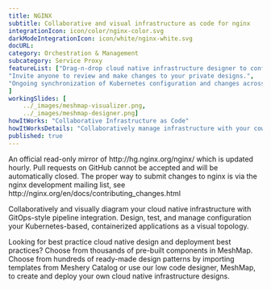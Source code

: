 ```yaml
---
title: NGINX  
subtitle: Collaborative and visual infrastructure as code for nginx
integrationIcon: icon/color/nginx-color.svg
darkModeIntegrationIcon: icon/white/nginx-white.svg
docURL: 
category: Orchestration & Management
subcategory: Service Proxy
featureList: ["Drag-n-drop cloud native infrastructure designer to configure, model, and deploy your workloads.",
"Invite anyone to review and make changes to your private designs.",
"Ongoing synchronization of Kubernetes configuration and changes across any number of clusters."
]
workingSlides: [
    ../_images/meshmap-visualizer.png,
    ../_images/meshmap-designer.png]
howItWorks: "Collaborative Infrastructure as Code"
howItWorksDetails: "Collaboratively manage infrastructure with your coworkers synchronously sharing the same designs."
published: true
---
```

<p>
    An official read-only mirror of http://hg.nginx.org/nginx/ which is updated hourly. Pull requests on GitHub cannot be accepted and will be automatically closed. The proper way to submit changes to nginx is via the nginx development mailing list, see http://nginx.org/en/docs/contributing_changes.html
</p>
<p>
    Collaboratively and visually diagram your cloud native infrastructure with GitOps-style pipeline integration. Design, test, and manage configuration your Kubernetes-based, containerized applications as a visual topology.
</p>
<p>
    Looking for best practice cloud native design and deployment best practices? Choose from thousands of pre-built components in MeshMap. Choose from hundreds of ready-made design patterns by importing templates from Meshery Catalog or use our low code designer, MeshMap, to create and deploy your own cloud native infrastructure designs.
</p>